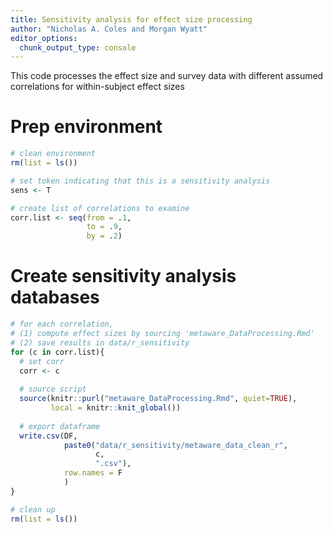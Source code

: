```yaml
---
title: Sensitivity analysis for effect size processing
author: "Nicholas A. Coles and Morgan Wyatt"
editor_options: 
  chunk_output_type: console
---
```

This code processes the effect size and survey data with different assumed correlations for within-subject effect sizes

# Prep environment
```r
# clean environment
rm(list = ls())

# set token indicating that this is a sensitivity analysis
sens <- T

# create list of correlations to examine
corr.list <- seq(from = .1, 
                 to = .9, 
                 by = .2)
```

# Create sensitivity analysis databases
```r
# for each correlation, 
# (1) compute effect sizes by sourcing 'metaware_DataProcessing.Rmd'
# (2) save results in data/r_sensitivity
for (c in corr.list){
  # set corr
  corr <- c
  
  # source script
  source(knitr::purl("metaware_DataProcessing.Rmd", quiet=TRUE), 
         local = knitr::knit_global())
  
  # export dataframe
  write.csv(DF,
            paste0("data/r_sensitivity/metaware_data_clean_r", 
                   c, 
                   ".csv"),
            row.names = F
            )
}

# clean up
rm(list = ls())
```
